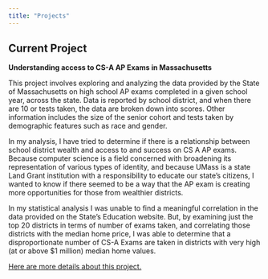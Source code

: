 ```yaml
---
title: "Projects"
---
```


## Current Project

<b>Understanding access to CS-A AP Exams in Massachusetts </b>

This project involves exploring and analyzing the data provided by the State of Massachusetts on high school AP exams completed in a given school year, across the state. Data is reported by school district, and when there are 10 or tests taken, the data are broken down into scores. Other information includes the size of the senior cohort and tests taken by demographic features such as race and gender. 

In my analysis, I have tried to determine if there is a relationship between school district wealth and access to and success on CS A AP exams. Because computer science is a field concerned with broadening its representation of various types of identity, and because UMass is a state Land Grant institution with a responsibility to educate our state's citizens, I wanted to know if there seemed to be a way that the AP exam is creating more opportunities for those from wealthier districts. 

In my statistical analysis I was unable to find a meaningful correlation in the data provided on the State's Education website.  But, by examining just the top 20 districts in terms of number of exams taken, and correlating those districts with the median home price, I was able to determine that a disproportionate number of CS-A Exams are taken in districts with very high (at or above $1 million) median home values.


<a href = "projects_AP.html">Here are more details about this project. </a>